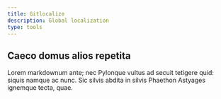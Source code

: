 ```yaml
---
title: Gitlocalize
description: Global localization
type: tools
---
```


## Caeco domus alios repetita

Lorem markdownum ante; nec Pylonque vultus ad secuit tetigere quid: siquis namque ac nunc. Sic silvis abdita in silvis Phaethon Astyages ignemque tecta, quae.
